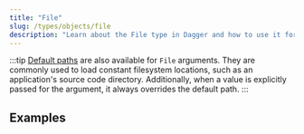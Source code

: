 ```yaml
---
title: "File"
slug: /types/objects/file
description: "Learn about the File type in Dagger and how to use it for filesystem operations."
---
```



<FileType />

:::tip
[Default paths](./directory.mdx#default-paths) are also available for `File` arguments. They
are commonly used to load constant filesystem locations, such as an
application's source code directory. Additionally, when a value is explicitly
passed for the argument, it always overrides the default path.
:::


## Examples

<MountCopyFile />
<CopyFileRuntime />
<RequestFileHttp />
<ExportDirectoryOrFileToHost />
